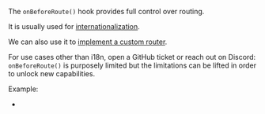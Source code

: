 
The `onBeforeRoute()` hook provides full control over routing.

It is usually used for [internationalization](/i18n).

We can also use it to [implement a custom router](https://github.com/brillout/vite-plugin-ssr/issues/140).

<Warning>For use cases other than i18n, open a GitHub ticket or reach out on Discord: `onBeforeRoute()` is purposely limited but the limitations can be lifted in order to unlock new capabilities.</Warning>

Example:
- <Link href='/examples/i18n/renderer/_default.page.route.js' />
